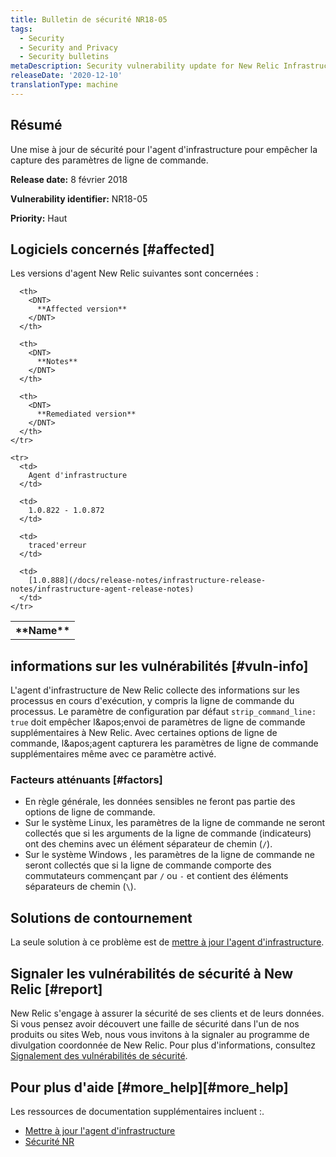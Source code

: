 ```yaml
---
title: Bulletin de sécurité NR18-05
tags:
  - Security
  - Security and Privacy
  - Security bulletins
metaDescription: Security vulnerability update for New Relic Infrastructure agent.
releaseDate: '2020-12-10'
translationType: machine
---
```


## Résumé

Une mise à jour de sécurité pour l'agent d'infrastructure pour empêcher la capture des paramètres de ligne de commande.

<DNT>**Release date:**</DNT> 8 février 2018

<DNT>**Vulnerability identifier:**</DNT> NR18-05

<DNT>**Priority:**</DNT> Haut

## Logiciels concernés [#affected]

Les versions d'agent New Relic suivantes sont concernées :

<table>
  <tbody>
    <tr>
      <th>
        <DNT>
          **Name**
        </DNT>
      </th>

      <th>
        <DNT>
          **Affected version**
        </DNT>
      </th>

      <th>
        <DNT>
          **Notes**
        </DNT>
      </th>

      <th>
        <DNT>
          **Remediated version**
        </DNT>
      </th>
    </tr>

    <tr>
      <td>
        Agent d'infrastructure
      </td>

      <td>
        1.0.822 - 1.0.872
      </td>

      <td>
        traced'erreur
      </td>

      <td>
        [1.0.888](/docs/release-notes/infrastructure-release-notes/infrastructure-agent-release-notes)
      </td>
    </tr>
  </tbody>
</table>

## informations sur les vulnérabilités [#vuln-info]

L'agent d'infrastructure de New Relic collecte des informations sur les processus en cours d'exécution, y compris la ligne de commande du processus. Le paramètre de configuration par défaut `strip_command_line: true` doit empêcher l&amp;apos;envoi de paramètres de ligne de commande supplémentaires à New Relic. Avec certaines options de ligne de commande, l&amp;apos;agent capturera les paramètres de ligne de commande supplémentaires même avec ce paramètre activé.

### Facteurs atténuants [#factors]

* En règle générale, les données sensibles ne feront pas partie des options de ligne de commande.
* Sur le système Linux, les paramètres de la ligne de commande ne seront collectés que si les arguments de la ligne de commande (indicateurs) ont des chemins avec un élément séparateur de chemin (`/`).
* Sur le système Windows , les paramètres de la ligne de commande ne seront collectés que si la ligne de commande comporte des commutateurs commençant par `/` ou `-` et contient des éléments séparateurs de chemin (`\`).

## Solutions de contournement

La seule solution à ce problème est de [mettre à jour l'agent d'infrastructure](/docs/infrastructure/new-relic-infrastructure/installation/update-infrastructure-agent).

## Signaler les vulnérabilités de sécurité à New Relic [#report]

New Relic s'engage à assurer la sécurité de ses clients et de leurs données. Si vous pensez avoir découvert une faille de sécurité dans l'un de nos produits ou sites Web, nous vous invitons à la signaler au programme de divulgation coordonnée de New Relic. Pour plus d'informations, consultez [Signalement des vulnérabilités de sécurité](/docs/security/new-relic-security/data-privacy/reporting-security-vulnerabilities).

## Pour plus d'aide [#more\_help][#more_help]

Les ressources de documentation supplémentaires incluent :.

* [Mettre à jour l'agent d'infrastructure](/docs/infrastructure/new-relic-infrastructure/installation/update-infrastructure-agent)
* [Sécurité NR](https://newrelic.com/security)